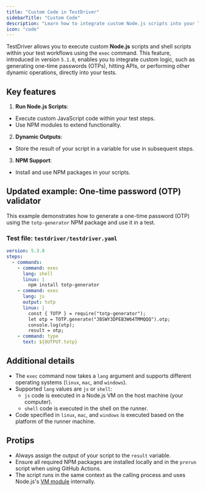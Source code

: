```yaml
---
title: "Custom Code in TestDriver"
sidebarTitle: "Custom Code"
description: "Learn how to integrate custom Node.js scripts into your TestDriver workflows for dynamic testing."
icon: "code"
---
```


TestDriver allows you to execute custom **Node.js** scripts and shell scripts within your test workflows using the `exec` command. This feature, introduced in version `5.1.0`, enables you to integrate custom logic, such as generating one-time passwords (OTPs), hitting APIs, or performing other dynamic operations, directly into your tests.

## Key features

1. **Run Node.js Scripts**:
  - Execute custom JavaScript code within your test steps.
  - Use NPM modules to extend functionality.

2. **Dynamic Outputs**:
  - Store the result of your script in a variable for use in subsequent steps.

3. **NPM Support**:
  - Install and use NPM packages in your scripts.

## Updated example: One-time password (OTP) validator

This example demonstrates how to generate a one-time password (OTP) using the `totp-generator` NPM package and use it in a test.

### Test file: `testdriver/testdriver.yaml`

```yaml
version: 5.3.8
steps:
  - commands:
    - command: exec
      lang: shell
      linux: |
        npm install totp-generator
    - command: exec
      lang: js
      output: totp
      linux: |
        const { TOTP } = require("totp-generator");
        let otp = TOTP.generate("JBSWY3DPEB3W64TMMQQQ").otp;
        console.log(otp);
        result = otp;
    - command: type
      text: ${OUTPUT.totp}
```

## Additional details

- The `exec` command now takes a `lang` argument and supports different operating systems (`linux`, `mac`, and `windows`).
- Supported `lang` values are `js` or `shell`:
  - `js` code is executed in a Node.js VM on the host machine (your computer).
  - `shell` code is executed in the shell on the runner.
- Code specified in `linux`, `mac`, and `windows` is executed based on the platform of the runner machine.

## Protips

- Always assign the output of your script to the `result` variable.
- Ensure all required NPM packages are installed locally and in the `prerun` script when using GitHub Actions.
- The script runs in the same context as the calling process and uses Node.js's [VM module](https://nodejs.org/api/vm.html) internally.
